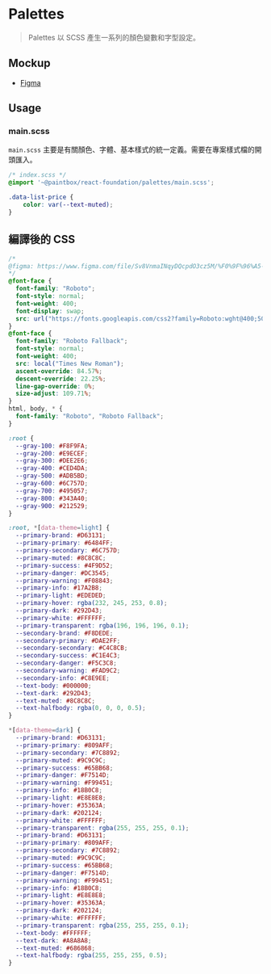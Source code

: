 
<Meta title="React/Foundation/Palettes" />

# Palettes

> Palettes 以 SCSS 產生一系列的顏色變數和字型設定。

## Mockup
- [Figma](https://www.figma.com/file/Sv8VnmaINqyDQcpdO3cz5M/%F0%9F%96%A5-Foundation?node-id=5%3A2)


## Usage

### main.scss

`main.scss` 主要是有關顏色、字體、基本樣式的統一定義。需要在專案樣式檔的開頭匯入。

```css
/* index.scss */
@import '~@paintbox/react-foundation/palettes/main.scss';

.data-list-price {
    color: var(--text-muted);
}
```

## 編譯後的 CSS

```css
/*
@figma: https://www.figma.com/file/Sv8VnmaINqyDQcpdO3cz5M/%F0%9F%96%A5-Foundation?node-id=5%3A2&t=a6oI9cMzvoyzJsju-0
*/
@font-face {
  font-family: "Roboto";
  font-style: normal;
  font-weight: 400;
  font-display: swap;
  src: url("https://fonts.googleapis.com/css2?family=Roboto:wght@400;500;700;900&display=swap") format("woff2");
}
@font-face {
  font-family: "Roboto Fallback";
  font-style: normal;
  font-weight: 400;
  src: local("Times New Roman");
  ascent-override: 84.57%;
  descent-override: 22.25%;
  line-gap-override: 0%;
  size-adjust: 109.71%;
}
html, body, * {
  font-family: "Roboto", "Roboto Fallback";
}

:root {
  --gray-100: #F8F9FA;
  --gray-200: #E9ECEF;
  --gray-300: #DEE2E6;
  --gray-400: #CED4DA;
  --gray-500: #ADB5BD;
  --gray-600: #6C757D;
  --gray-700: #495057;
  --gray-800: #343A40;
  --gray-900: #212529;
}

:root, *[data-theme=light] {
  --primary-brand: #D63131;
  --primary-primary: #6484FF;
  --primary-secondary: #6C757D;
  --primary-muted: #8C8C8C;
  --primary-success: #4F9D52;
  --primary-danger: #DC3545;
  --primary-warning: #F08843;
  --primary-info: #17A2B8;
  --primary-light: #EDEDED;
  --primary-hover: rgba(232, 245, 253, 0.8);
  --primary-dark: #292D43;
  --primary-white: #FFFFFF;
  --primary-transparent: rgba(196, 196, 196, 0.1);
  --secondary-brand: #F8DEDE;
  --secondary-primary: #DAE2FF;
  --secondary-secondary: #C4C8CB;
  --secondary-success: #C1E4C3;
  --secondary-danger: #F5C3C8;
  --secondary-warning: #FAD9C2;
  --secondary-info: #C8E9EE;
  --text-body: #000000;
  --text-dark: #292D43;
  --text-muted: #8C8C8C;
  --text-halfbody: rgba(0, 0, 0, 0.5);
}

*[data-theme=dark] {
  --primary-brand: #D63131;
  --primary-primary: #809AFF;
  --primary-secondary: #7C8892;
  --primary-muted: #9C9C9C;
  --primary-success: #65BB68;
  --primary-danger: #F7514D;
  --primary-warning: #F99451;
  --primary-info: #18B0C8;
  --primary-light: #E8E8E8;
  --primary-hover: #35363A;
  --primary-dark: #202124;
  --primary-white: #FFFFFF;
  --primary-transparent: rgba(255, 255, 255, 0.1);
  --primary-brand: #D63131;
  --primary-primary: #809AFF;
  --primary-secondary: #7C8892;
  --primary-muted: #9C9C9C;
  --primary-success: #65BB68;
  --primary-danger: #F7514D;
  --primary-warning: #F99451;
  --primary-info: #18B0C8;
  --primary-light: #E8E8E8;
  --primary-hover: #35363A;
  --primary-dark: #202124;
  --primary-white: #FFFFFF;
  --primary-transparent: rgba(255, 255, 255, 0.1);
  --text-body: #FFFFFF;
  --text-dark: #A8A8A8;
  --text-muted: #686868;
  --text-halfbody: rgba(255, 255, 255, 0.5);
}
```


